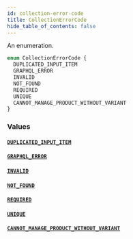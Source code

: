 ```yaml
---
id: collection-error-code
title: CollectionErrorCode
hide_table_of_contents: false
---
```


An enumeration.

```graphql
enum CollectionErrorCode {
  DUPLICATED_INPUT_ITEM
  GRAPHQL_ERROR
  INVALID
  NOT_FOUND
  REQUIRED
  UNIQUE
  CANNOT_MANAGE_PRODUCT_WITHOUT_VARIANT
}
```

### Values

#### [`DUPLICATED_INPUT_ITEM`](#)

#### [`GRAPHQL_ERROR`](#)

#### [`INVALID`](#)

#### [`NOT_FOUND`](#)

#### [`REQUIRED`](#)

#### [`UNIQUE`](#)

#### [`CANNOT_MANAGE_PRODUCT_WITHOUT_VARIANT`](#)
